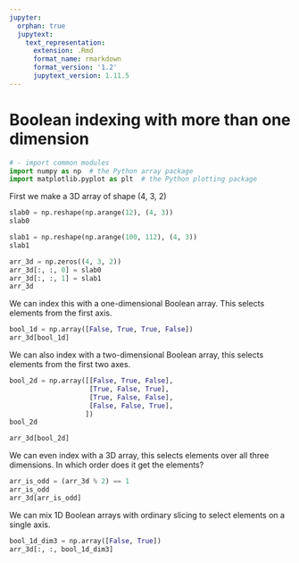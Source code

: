 ```yaml
---
jupyter:
  orphan: true
  jupytext:
    text_representation:
      extension: .Rmd
      format_name: rmarkdown
      format_version: '1.2'
      jupytext_version: 1.11.5
---
```


# Boolean indexing with more than one dimension


```python
# - import common modules
import numpy as np  # the Python array package
import matplotlib.pyplot as plt  # the Python plotting package
```

First we make a 3D array of shape (4, 3, 2)

```python
slab0 = np.reshape(np.arange(12), (4, 3))
slab0
```

```python
slab1 = np.reshape(np.arange(100, 112), (4, 3))
slab1
```

```python
arr_3d = np.zeros((4, 3, 2))
arr_3d[:, :, 0] = slab0
arr_3d[:, :, 1] = slab1
arr_3d
```

We can index this with a one-dimensional Boolean array. This selects
elements from the first axis.

```python
bool_1d = np.array([False, True, True, False])
arr_3d[bool_1d]
```

We can also index with a two-dimensional Boolean array, this selects elements
from the first two axes.

```python
bool_2d = np.array([[False, True, False],
                    [True, False, True],
                    [True, False, False],
                    [False, False, True],
                   ])
bool_2d
```

```python
arr_3d[bool_2d]
```

We can even index with a 3D array, this selects elements over all three
dimensions.  In which order does it get the elements?

```python
arr_is_odd = (arr_3d % 2) == 1
arr_is_odd
arr_3d[arr_is_odd]
```

We can mix 1D Boolean arrays with ordinary slicing to select elements on
a single axis.

```python
bool_1d_dim3 = np.array([False, True])
arr_3d[:, :, bool_1d_dim3]
```
